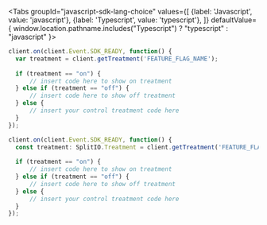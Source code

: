 
<Tabs
  groupId="javascript-sdk-lang-choice"
  values={[
    {label: 'Javascript', value: 'javascript'},
    {label: 'Typescript', value: 'typescript'},
  ]} defaultValue={ window.location.pathname.includes("Typescript") ? "typescript" : "javascript" }>
  <TabItem value="javascript">

```javascript
client.on(client.Event.SDK_READY, function() {
  var treatment = client.getTreatment('FEATURE_FLAG_NAME');
 
  if (treatment == "on") {
      // insert code here to show on treatment
  } else if (treatment == "off") {
      // insert code here to show off treatment
  } else {
      // insert your control treatment code here
  }
});
```

  </TabItem>
  <TabItem value="typescript">

```typescript
client.on(client.Event.SDK_READY, function() {
  const treatment: SplitIO.Treatment = client.getTreatment('FEATURE_FLAG_NAME');
 
  if (treatment == "on") {
      // insert code here to show on treatment
  } else if (treatment == "off") {
      // insert code here to show off treatment
  } else {
      // insert your control treatment code here
  }
});
```

  </TabItem>
</Tabs>